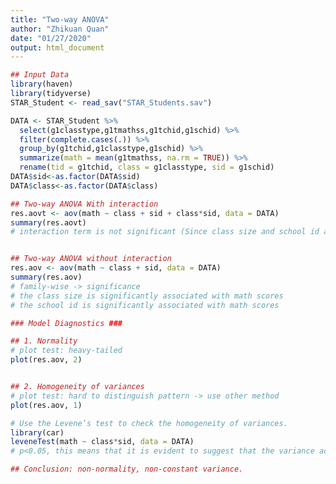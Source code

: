 ```yaml
---
title: "Two-way ANOVA"
author: "Zhikuan Quan"
date: "01/27/2020"
output: html_document
---
```


```r
## Input Data
library(haven)
library(tidyverse)
STAR_Student <- read_sav("STAR_Students.sav")

DATA <- STAR_Student %>%
  select(g1classtype,g1tmathss,g1tchid,g1schid) %>%
  filter(complete.cases(.)) %>%
  group_by(g1tchid,g1classtype,g1schid) %>%
  summarize(math = mean(g1tmathss, na.rm = TRUE)) %>%
  rename(tid = g1tchid, class = g1classtype, sid = g1schid)
DATA$sid<-as.factor(DATA$sid)
DATA$class<-as.factor(DATA$class)
```

```r
## Two-way ANOVA With interaction
res.aovt <- aov(math ~ class + sid + class*sid, data = DATA)
summary(res.aovt) 
# interaction term is not significant (Since class size and school id are independent)


## Two-way ANOVA without interaction
res.aov <- aov(math ~ class + sid, data = DATA)
summary(res.aov) 
# family-wise -> significance
# the class size is significantly associated with math scores
# the school id is significantly associated with math scores
```


```r
### Model Diagnostics ###

## 1. Normality
# plot test: heavy-tailed
plot(res.aov, 2)


## 2. Homogeneity of variances
# plot test: hard to distinguish pattern -> use other method
plot(res.aov, 1)

# Use the Levene’s test to check the homogeneity of variances. 
library(car)
leveneTest(math ~ class*sid, data = DATA)
# p<0.05, this means that it is evident to suggest that the variance across groups is statistically significantly different.

## Conclusion: non-normality, non-constant variance.
```